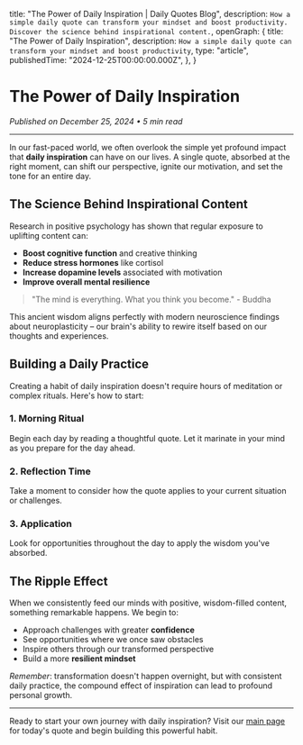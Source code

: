
  title: "The Power of Daily Inspiration | Daily Quotes Blog",
  description: `How a simple daily quote can transform your mindset and boost productivity. Discover the science behind inspirational content.`,
  openGraph: {
    title: "The Power of Daily Inspiration",
    description: `How a simple daily quote can transform your mindset and boost productivity`,
    type: "article",
    publishedTime: "2024-12-25T00:00:00.000Z",
  },
}

# The Power of Daily Inspiration

*Published on December 25, 2024 • 5 min read*

---

In our fast-paced world, we often overlook the simple yet profound impact that **daily inspiration** can have on our lives. A single quote, absorbed at the right moment, can shift our perspective, ignite our motivation, and set the tone for an entire day.

## The Science Behind Inspirational Content

Research in positive psychology has shown that regular exposure to uplifting content can:

- **Boost cognitive function** and creative thinking
- **Reduce stress hormones** like cortisol
- **Increase dopamine levels** associated with motivation
- **Improve overall mental resilience**

> "The mind is everything. What you think you become." - Buddha

This ancient wisdom aligns perfectly with modern neuroscience findings about neuroplasticity – our brain's ability to rewire itself based on our thoughts and experiences.

## Building a Daily Practice

Creating a habit of daily inspiration doesn't require hours of meditation or complex rituals. Here's how to start:

### 1. Morning Ritual
Begin each day by reading a thoughtful quote. Let it marinate in your mind as you prepare for the day ahead.

### 2. Reflection Time
Take a moment to consider how the quote applies to your current situation or challenges.

### 3. Application
Look for opportunities throughout the day to apply the wisdom you've absorbed.

## The Ripple Effect

When we consistently feed our minds with positive, wisdom-filled content, something remarkable happens. We begin to:

- Approach challenges with greater **confidence**
- See opportunities where we once saw obstacles
- Inspire others through our transformed perspective
- Build a more **resilient mindset**

*Remember*: transformation doesn't happen overnight, but with consistent daily practice, the compound effect of inspiration can lead to profound personal growth.

---

Ready to start your own journey with daily inspiration? Visit our [main page](/) for today's quote and begin building this powerful habit.
